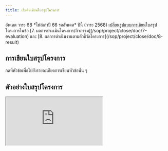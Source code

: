 ```yaml
---
title: เริ่มต้นเขียนใบสรุปโครงการ
---
```


<CardGroup cols={2}>
  <Card
    title="เทมเพลตใบสรุปโครงการ"
    icon="file-vector"
    href="https://drive.google.com/file/d/1atzhgX4VZ48fYh2aaUmdejgXvPPNBy9Z/view?usp=drive_link"
  >
    อัพเดต วาระ 68
  </Card>
  <Card
    title="ตัวอย่างใบสรุปโครงการ"
    icon="file-check"
    href="https://drive.google.com/file/d/1YCjRbmyxUAFh8XpUj2JvHMB3nxZ2S4W7/view?usp=sharing"
  >
    *ไฟล์เก่าปี 66 รออัพเดต*
  </Card>
</CardGroup>

<Warning>
  ปีนี้ (วาระ 2568) <u>เปลี่ยนรูปแบบการเขียน</u>ใบสรุปโครงการในข้อ [7.
  ผลการประเมินโครงการ/กิจกรรม](/sop/project/close/doc/7-evaluation) และ [8.
  ผลการดำเนินงานตามตัวชี้วัดโครงการ](/sop/project/close/doc/8-result)
</Warning>

## การเขียนใบสรุปโครงการ

กดที่หัวข้อเพื่อไปยังรายละเอียดการเขียนหัวข้อนั้น ๆ

<Card
  title="หน้าปก"
  icon="page-caret-up"
  iconType="solid"
  href="/sop/project/close/doc/0-cover"
  horizontal
/>
<CardGroup>
  <Card
    title="ผู้รับผิดชอบโครงการ"
    icon="circle-1"
    iconType="solid"
    href="/sop/project/close/doc/1-3"
    horizontal
  />
  <Card
    title="หลักการและเหตุผล"
    icon="circle-2"
    iconType="solid"
    href="/sop/project/close/doc/1-3"
    horizontal
  />
  <Card
    title="วัตถุประสงค์"
    icon="circle-3"
    iconType="solid"
    href="/sop/project/close/doc/1-3"
    horizontal
  />
  <Card
    title="จำนวนผู้จัดโครงการ"
    icon="circle-4"
    iconType="solid"
    href="/sop/project/close/doc/4-5"
    horizontal
  />
  <Card
    title="จำนวนผู้เข้าร่วมโครงการ"
    icon="circle-5"
    iconType="solid"
    href="/sop/project/close/doc/4-5"
    horizontal
  />
  <Card
    title="งบประมาณ"
    icon="circle-6"
    iconType="solid"
    href="/sop/project/close/doc/6-finance"
    horizontal
  />
  <Card
    title="ผลการประเมินโครงการ/กิจกรรม"
    icon="circle-7"
    iconType="solid"
    href="/sop/project/close/doc/7-evaluation"
    horizontal
  />
  <Card
    title="ผลการดำเนินงานตามตัวชี้วัดโครงการ"
    icon="circle-8"
    iconType="solid"
    href="/sop/project/close/doc/8-result"
    horizontal
  />
  <Card
    title="สรุปในภาพรวม"
    icon="circle-9"
    iconType="solid"
    href="/sop/project/close/doc/9-summary"
    horizontal
  />
  <Card
    title="ปัญหาอุปสรรคและข้อเสนอแนะ"
    icon="lightbulb-message"
    iconType="solid"
    href="/sop/project/close/doc/10-issue"
    horizontal
  />
  <Card
    title="ลงชื่อเอกสาร"
    icon="file-signature"
    iconType="solid"
    href="/sop/project/close/doc/sign"
    horizontal
  />
  <Card
    title="ภาคผนวก"
    icon="file-image"
    iconType="solid"
    href="/sop/project/close/doc/appendix"
    horizontal
  />
</CardGroup>

## ตัวอย่างใบสรุปโครงการ

<Frame caption="ตัวอย่างใบสรุปโครงการ">
  <iframe
    className="aspect-square w-full rounded-xl"
    src="https://drive.google.com/file/d/1YCjRbmyxUAFh8XpUj2JvHMB3nxZ2S4W7/preview"
    allow="autoplay"
  ></iframe>
</Frame>
